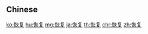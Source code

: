 {{also|恢復}}
==Chinese==
{{zh-see|恢復}}

[[ko:恢复]]
[[hu:恢复]]
[[mg:恢复]]
[[ja:恢复]]
[[th:恢复]]
[[chr:恢复]]
[[zh:恢复]]